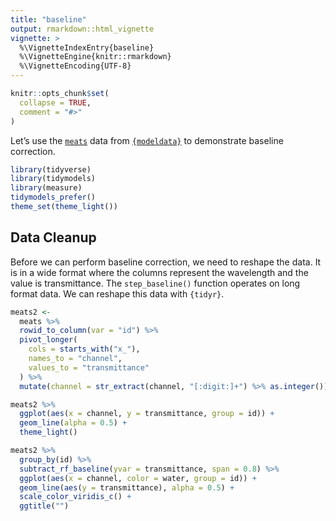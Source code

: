 ```yaml
---
title: "baseline"
output: rmarkdown::html_vignette
vignette: >
  %\VignetteIndexEntry{baseline}
  %\VignetteEngine{knitr::rmarkdown}
  %\VignetteEncoding{UTF-8}
---
```


```r
knitr::opts_chunk$set(
  collapse = TRUE,
  comment = "#>"
)
```

Let's use the [`meats`](https://modeldata.tidymodels.org/reference/meats.html) data from [`{modeldata}`](https://modeldata.tidymodels.org/) to demonstrate baseline correction.

```r
library(tidyverse)
library(tidymodels)
library(measure)
tidymodels_prefer()
theme_set(theme_light())
```

## Data Cleanup

Before we can perform baseline correction, we need to reshape the data. It is in a wide format where the columns represent the wavelength and the value is transmittance. The `step_baseline()` function operates on long format data. We can reshape this data with `{tidyr}`.

```r
meats2 <-
  meats %>%
  rowid_to_column(var = "id") %>%
  pivot_longer(
    cols = starts_with("x_"),
    names_to = "channel",
    values_to = "transmittance"
  ) %>%
  mutate(channel = str_extract(channel, "[:digit:]+") %>% as.integer())
```

```r
meats2 %>%
  ggplot(aes(x = channel, y = transmittance, group = id)) +
  geom_line(alpha = 0.5) +
  theme_light()
```


```r
meats2 %>%
  group_by(id) %>%
  subtract_rf_baseline(yvar = transmittance, span = 0.8) %>%
  ggplot(aes(x = channel, color = water, group = id)) +
  geom_line(aes(y = transmittance), alpha = 0.5) +
  scale_color_viridis_c() +
  ggtitle("")
```

